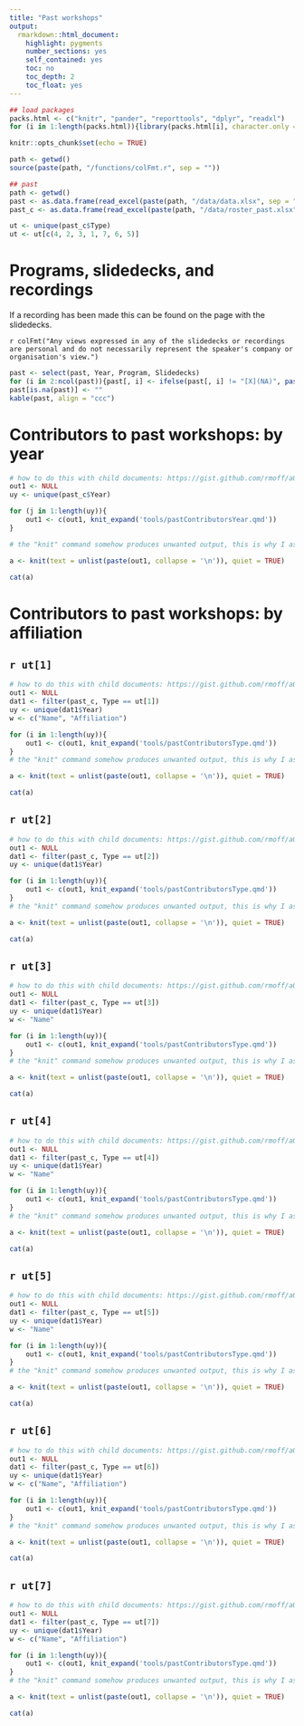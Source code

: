 ```yaml
---
title: "Past workshops"
output: 
  rmarkdown::html_document:
    highlight: pygments
    number_sections: yes
    self_contained: yes
    toc: no
    toc_depth: 2
    toc_float: yes
---
```


```r
## load packages
packs.html <- c("knitr", "pander", "reporttools", "dplyr", "readxl")
for (i in 1:length(packs.html)){library(packs.html[i], character.only = TRUE)}

knitr::opts_chunk$set(echo = TRUE)

path <- getwd()
source(paste(path, "/functions/colFmt.r", sep = ""))

## past
path <- getwd()
past <- as.data.frame(read_excel(paste(path, "/data/data.xlsx", sep = ""), col_types = NULL))
past_c <- as.data.frame(read_excel(paste(path, "/data/roster_past.xlsx", sep = ""), col_types = NULL))

ut <- unique(past_c$Type)
ut <- ut[c(4, 2, 3, 1, 7, 6, 5)]
```

# Programs, slidedecks, and recordings

If a recording has been made this can be found on the page with the slidedecks.

`r colFmt("Any views expressed in any of the slidedecks or recordings are personal and do not necessarily represent the speaker's company or organisation's view.")`

```r
past <- select(past, Year, Program, Slidedecks)
for (i in 2:ncol(past)){past[, i] <- ifelse(past[, i] != "[X](NA)", paste("[X](", past[, i], ")", sep = ""), "")}
past[is.na(past)] <- ""
kable(past, align = "ccc")
```

# Contributors to past workshops: by year

::: {.panel-tabset .nav-pills}

```r
# how to do this with child documents: https://gist.github.com/rmoff/a043676a2f084b81a434
out1 <- NULL
uy <- unique(past_c$Year)

for (j in 1:length(uy)){
    out1 <- c(out1, knit_expand('tools/pastContributorsYear.qmd'))
}

# the "knit" command somehow produces unwanted output, this is why I assign its output to a and use a separate chunk to display a

a <- knit(text = unlist(paste(out1, collapse = '\n')), quiet = TRUE)
```

```r
cat(a)
```

:::

# Contributors to past workshops: by affiliation

## `r ut[1]`

::: {.panel-tabset .nav-pills}

```r
# how to do this with child documents: https://gist.github.com/rmoff/a043676a2f084b81a434
out1 <- NULL
dat1 <- filter(past_c, Type == ut[1])
uy <- unique(dat1$Year)
w <- c("Name", "Affiliation")

for (i in 1:length(uy)){
    out1 <- c(out1, knit_expand('tools/pastContributorsType.qmd'))
}
# the "knit" command somehow produces unwanted output, this is why I assign its output to a and use a separate chunk to display a

a <- knit(text = unlist(paste(out1, collapse = '\n')), quiet = TRUE)
```

```r
cat(a)
```

:::

## `r ut[2]`

::: {.panel-tabset .nav-pills}

```r
# how to do this with child documents: https://gist.github.com/rmoff/a043676a2f084b81a434
out1 <- NULL
dat1 <- filter(past_c, Type == ut[2])
uy <- unique(dat1$Year)

for (i in 1:length(uy)){
    out1 <- c(out1, knit_expand('tools/pastContributorsType.qmd'))
}
# the "knit" command somehow produces unwanted output, this is why I assign its output to a and use a separate chunk to display a

a <- knit(text = unlist(paste(out1, collapse = '\n')), quiet = TRUE)
```

```r
cat(a)
```

:::

## `r ut[3]`

::: {.panel-tabset .nav-pills}

```r
# how to do this with child documents: https://gist.github.com/rmoff/a043676a2f084b81a434
out1 <- NULL
dat1 <- filter(past_c, Type == ut[3])
uy <- unique(dat1$Year)
w <- "Name"

for (i in 1:length(uy)){
    out1 <- c(out1, knit_expand('tools/pastContributorsType.qmd'))
}
# the "knit" command somehow produces unwanted output, this is why I assign its output to a and use a separate chunk to display a

a <- knit(text = unlist(paste(out1, collapse = '\n')), quiet = TRUE)
```

```r
cat(a)
```

:::

## `r ut[4]`

::: {.panel-tabset .nav-pills}

```r
# how to do this with child documents: https://gist.github.com/rmoff/a043676a2f084b81a434
out1 <- NULL
dat1 <- filter(past_c, Type == ut[4])
uy <- unique(dat1$Year)
w <- "Name"

for (i in 1:length(uy)){
    out1 <- c(out1, knit_expand('tools/pastContributorsType.qmd'))
}
# the "knit" command somehow produces unwanted output, this is why I assign its output to a and use a separate chunk to display a

a <- knit(text = unlist(paste(out1, collapse = '\n')), quiet = TRUE)
```

```r
cat(a)
```

:::

## `r ut[5]`

::: {.panel-tabset .nav-pills}

```r
# how to do this with child documents: https://gist.github.com/rmoff/a043676a2f084b81a434
out1 <- NULL
dat1 <- filter(past_c, Type == ut[5])
uy <- unique(dat1$Year)
w <- "Name"

for (i in 1:length(uy)){
    out1 <- c(out1, knit_expand('tools/pastContributorsType.qmd'))
}
# the "knit" command somehow produces unwanted output, this is why I assign its output to a and use a separate chunk to display a

a <- knit(text = unlist(paste(out1, collapse = '\n')), quiet = TRUE)
```

```r
cat(a)
```

:::

## `r ut[6]`

::: {.panel-tabset .nav-pills}

```r
# how to do this with child documents: https://gist.github.com/rmoff/a043676a2f084b81a434
out1 <- NULL
dat1 <- filter(past_c, Type == ut[6])
uy <- unique(dat1$Year)
w <- c("Name", "Affiliation")

for (i in 1:length(uy)){
    out1 <- c(out1, knit_expand('tools/pastContributorsType.qmd'))
}
# the "knit" command somehow produces unwanted output, this is why I assign its output to a and use a separate chunk to display a

a <- knit(text = unlist(paste(out1, collapse = '\n')), quiet = TRUE)
```

```r
cat(a)
```

:::

## `r ut[7]`

::: {.panel-tabset .nav-pills}

```r
# how to do this with child documents: https://gist.github.com/rmoff/a043676a2f084b81a434
out1 <- NULL
dat1 <- filter(past_c, Type == ut[7])
uy <- unique(dat1$Year)
w <- c("Name", "Affiliation")

for (i in 1:length(uy)){
    out1 <- c(out1, knit_expand('tools/pastContributorsType.qmd'))
}
# the "knit" command somehow produces unwanted output, this is why I assign its output to a and use a separate chunk to display a

a <- knit(text = unlist(paste(out1, collapse = '\n')), quiet = TRUE)
```

```r
cat(a)
```

:::
